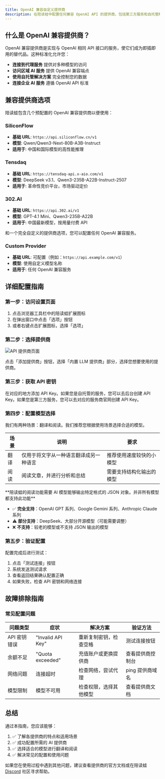 ```yaml
---
title: OpenAI 兼容自定义提供商
description: 在陪读蛙中配置任何兼容 OpenAI API 的提供商，包括第三方服务和自托管解决方案
---
```


## 什么是 OpenAI 兼容提供商？

OpenAI 兼容提供商是实现与 OpenAI 相同 API 接口的服务，使它们成为即插即用的替代品。这种标准化允许您：

- **连接到代理服务** 提供对多种模型的访问
- **访问区域 AI 服务** 提供 OpenAI 兼容端点
- **使用自托管解决方案** 完全控制您的数据
- **连接企业 AI 服务** 遵循 OpenAI API 标准

## 兼容提供商选项

陪读蛙包含几个预配置的 OpenAI 兼容提供商以便使用：

### SiliconFlow
- **基础 URL**: `https://api.siliconflow.cn/v1`
- **模型**: Qwen/Qwen3-Next-80B-A3B-Instruct
- **适用于**: 中国和国际模型的高性能推理

### Tensdaq
- **基础 URL**: `https://tensdaq-api.x-aio.com/v1`
- **模型**: DeepSeek v3.1、Qwen3-235B-A22B-Instruct-2507
- **适用于**: 革命性竞价平台，市场驱动定价

### 302.AI
- **基础 URL**: `https://api.302.ai/v1`
- **模型**: GPT-4.1 Mini、Qwen3-235B-A22B
- **适用于**: 中国最新模型，按用量付费 API

和一个完全自定义的提供商选项，您可以配置任何 OpenAI 兼容服务。

### Custom Provider
- **基础 URL**: 可配置（例如：`https://api.example.com/v1`）
- **模型**: 使用自定义模型名称
- **适用于**: 任何 OpenAI 兼容服务

## 详细配置指南

### 第一步：访问设置页面

1. 点击浏览器工具栏中的陪读蛙扩展图标
2. 在弹出窗口中点击「选项」按钮
3. 或者右键点击扩展图标，选择「选项」

### 第二步：选择提供商

![API 提供商页面](/tutorial/providers/built-in-providers/api-providers-page.png)

点击「添加提供商」按钮，选择「内置 LLM 提供商」部分，选择您想要使用的提供商。

### 第三步：获取 API 密钥

在对应的地方添加 API Key。如果您是自托管的服务，您可以去后台创建 API Key。如果您是第三方服务，您可以去对应的服务商官网创建 API Key。

### 第四步：配置模型选择

我们有两种场景：翻译和阅读。我们推荐您根据使用场景选择合适的模型。

| 场景 | 说明 | 要求 |
| --- | --- | --- |
| 翻译 | 仅用于将文字从一种语言翻译成另一种语言 | 推荐使用速度较快的小模型 |
| 阅读 | 阅读文章，并进行分析和总结 | 需要支持结构化输出的模型 |

<Callout type="warn">
**陪读蛙的阅读功能需要 AI 模型能够输出特定格式的 JSON 对象。并非所有模型都支持此功能**

- ✅ **完全支持**：OpenAI GPT 系列、Google Gemini 系列、Anthropic Claude 系列
- ⚠️ **部分支持**：DeepSeek、大部分开源模型（可能需要调整）
- ❌ **不支持**：较老的模型或不支持 JSON 输出的模型
</Callout>

### 第五步：验证配置

配置完成后进行测试：

1. 点击「测试连接」按钮
2. 系统发送测试请求
3. 查看返回结果确认配置正确
4. 如果失败，检查 API 密钥和网络连接

## 故障排除指南

### 常见配置问题

| 问题类型 | 症状 | 解决方案 | 验证方法 |
| --- | --- | --- | --- |
| API 密钥错误 | "Invalid API Key" | 重新复制密钥，检查空格 | 测试连接按钮 |
| 余额不足 | "Quota exceeded" | 充值账户或更换提供商 | 查看提供商控制台 |
| 网络问题 | 连接超时 | 检查网络，尝试代理 | ping 提供商域名 |
| 模型限制 | 模型不可用 | 检查权限，选择其他模型 | 查看提供商文档 |

## 总结

通过本指南，您应该能够：

1. ✅ 了解各提供商的特点和适用场景
2. ✅ 成功配置所需的 AI 提供商
3. ✅ 选择适合的模型进行翻译和阅读
4. ✅ 解决常见的配置和使用问题

如果您在使用过程中遇到其他问题，建议查看提供商的官方文档或在陪读蛙 [Discord](https://discord.gg/ej45e3PezJ) 社区寻求帮助。